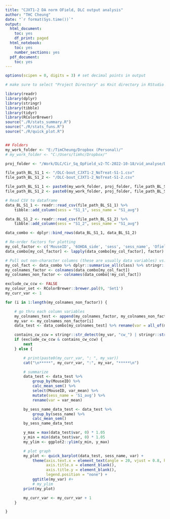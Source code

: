 ```yaml
---
title: "CJXT1-2 DA norm OField, DLC output analysis"
author: "THC Cheung"
date: "`r format(Sys.time())`"
output:
  html_document:
    toc: yes
    df_print: paged
  html_notebook:
    toc: yes
    number_sections: yes
  pdf_document:
    toc: yes
---
```


```r
options(scipen = 0, digits = 3) # set decimal points in output
```

```r
# make sure to select "Project Directory" as Knit directory in RStudio GUI

library(readr)
library(dplyr)
library(stringr)
library(tibble)
library(tidyr)
library(RColorBrewer)
source("./R/stats_summary.R")
source("./R/stats_funs.R")
source("./R/quick_plot.R")


## Folders
my_work_folder <- "E:/TimCheung/Dropbox (Personal)/"
# my_work_folder <- "C:/Users/timhc/Dropbox/"

proj_folder <- "/Work/DLC/Cir_Sq_OpField_v2-TC-2022-10-18/vid_analyse/DLC_bout_csv_output/"

file_path_BL_S1_1 <- "/DLC-bout_CJXT1-2_NoTreat-S1-1.csv"
file_path_BL_S1_2 <- "/DLC-bout_CJXT1-2_NoTreat-S1-2.csv"

file_path_BL_S1_1 <- paste0(my_work_folder, proj_folder, file_path_BL_S1_1)
file_path_BL_S1_2 <- paste0(my_work_folder, proj_folder, file_path_BL_S1_2)

# Read CSV to dataframe
data_BL_S1_1 <- readr::read_csv(file_path_BL_S1_1) %>%
    tibble::add_column(sess = "S1_1", sess_name = "S1_avg")

data_BL_S1_2 <- readr::read_csv(file_path_BL_S1_2) %>%
    tibble::add_column(sess = "S1_2", sess_name = "S1_avg")

data_combo <- dplyr::bind_rows(data_BL_S1_1, data_BL_S1_2)

# Re-order factors for plotting
my_col_factor <- c('MouseID', '6OHDA_side', 'sess', 'sess_name', 'Ofield')
data_combo[my_col_factor] <- lapply(data_combo[my_col_factor], factor)

# Pull out non-character columns (these are usually data variables) vs. character columns (these are usually factors)
my_col_fact <- data_combo %>% dplyr::summarise_all(class) %>% stringr::str_detect("character|factor")
my_colnames_factor <- colnames(data_combo[my_col_fact])
my_colnames_non_factor <- colnames(data_combo[!my_col_fact])

```


``` r
exclude_cw_ccw <- FALSE
my_colour_set <- RColorBrewer::brewer.pal(9, 'Set1')
my_curr_var <- 1

for (i in 1:length(my_colnames_non_factor)) {

    # go thru each column variables
    my_colnames_test <- append(my_colnames_factor, my_colnames_non_factor[i])
    my_var <- my_colnames_non_factor[i]
    data_test <- data_combo[my_colnames_test] %>% rename(var = all_of(my_var))

    contains_cw_ccw = stringr::str_detect(my_var, "cw_") | stringr::str_detect(my_var, "ccw_")
    if (exclude_cw_ccw & contains_cw_ccw) {
        next
    } else {

        # print(paste0(my_curr_var, ": ", my_var))
        cat("\n*****", my_curr_var, ":", my_var, "*****\n")

        # summarize
        data_test <- data_test %>%
            group_by(MouseID) %>%
            calc_mean_sem() %>%
            select(MouseID, var_mean) %>%
            mutate(sess_name = 'S1_avg') %>%
            rename(var = var_mean)

        by_sess_name_data_test <- data_test %>%
            group_by(sess_name) %>%
            calc_mean_sem()
        by_sess_name_data_test

        y_max = max(data_test$var, 0) * 1.05
        y_min = min(data_test$var, 0) * 1.05
        my_ylim <- ggplot2::ylim(y_min, y_max)

        # plot graph
        my_plot <- quick_barplot(data_test, sess_name, var) +
            theme(axis.text.x = element_text(angle = 20, vjust = 0.8, hjust=0.8),
                  axis.title.x = element_blank(),
                  axis.title.y = element_blank(),
                  legend.position = "none") +
            ggtitle(my_var) #+
            # my_ylim
        print(my_plot)

        my_curr_var <- my_curr_var + 1
    }

}


```


